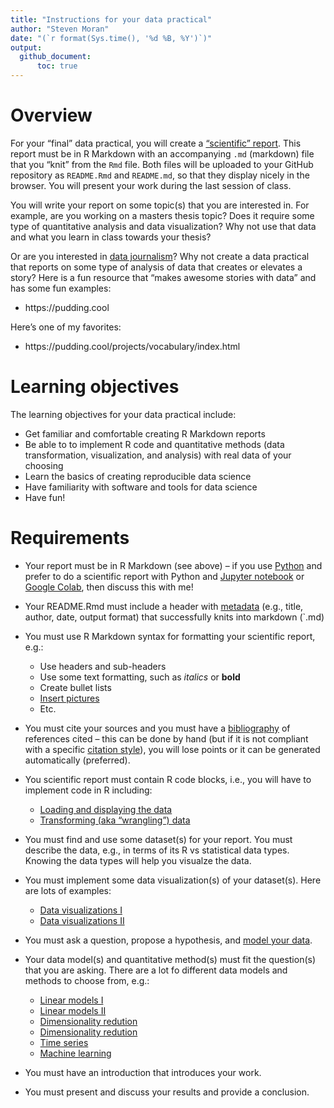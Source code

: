 ```yaml
---
title: "Instructions for your data practical"
author: "Steven Moran"
date: "(`r format(Sys.time(), '%d %B, %Y')`)"
output:
  github_document:
      toc: true
---
```


# Overview

For your "final" data practical, you will create a ["scientific" report](2_writing_scientific_reports). This report must be in R Markdown with an accompanying `.md` (markdown) file that you "knit" from the `Rmd` file. Both files will be uploaded to your GitHub repository as `README.Rmd` and `README.md`, so that they display nicely in the browser. You will present your work during the last session of class.

You will write your report on some topic(s) that you are interested in. For example, are you working on a masters thesis topic? Does it require some type of quantitative analysis and data visualization? Why not use that data and what you learn in class towards your thesis?

Or are you interested in [data journalism](https://en.wikipedia.org/wiki/Data_journalism)? Why not create a data practical that reports on some type of analysis of data that creates or elevates a story? Here is a fun resource that "makes awesome stories with data" and has some fun examples:

* https://pudding.cool

Here's one of my favorites:

* https://pudding.cool/projects/vocabulary/index.html


# Learning objectives

The learning objectives for your data practical include:

* Get familiar and comfortable creating R Markdown reports
* Be able to to implement R code and quantitative methods (data transformation, visualization, and analysis) with real data of your choosing
* Learn the basics of creating reproducible data science
* Have familiarity with software and tools for data science
* Have fun!


# Requirements

* Your report must be in R Markdown (see above) -- if you use [Python](https://www.python.org) and prefer to do a scientific report with Python and [Jupyter notebook](https://jupyter.org) or [Google Colab](https://colab.research.google.com), then discuss this with me!

* Your README.Rmd must include a header with [metadata](https://en.wikipedia.org/wiki/Metadata) (e.g., title, author, date, output format) that successfully knits into markdown (`.md)

* You must use R Markdown syntax for formatting your scientific report, e.g.:
  * Use headers and sub-headers
  * Use some text formatting, such as *italics* or **bold**
  * Create bullet lists
  * [Insert pictures](https://stackoverflow.com/questions/25166624/insert-picture-table-in-r-markdown)
  * Etc.
  
* You must cite your sources and you must have a [bibliography](2_writing_scientific_reports) of references cited -- this can be done by hand (but if it is not compliant with a specific [citation style](https://www.scribbr.com/citing-sources/citation-styles/)), you will lose points or it can be generated automatically (preferred).

* You scientific report must contain R code blocks, i.e., you will have to implement code in R including:
  * [Loading and displaying the data](3_data)
  * [Transforming (aka "wrangling") data](4_data_wrangling)

* You must find and use some dataset(s) for your report. You must describe the data, e.g., in terms of its R vs statistical data types. Knowing the data types will help you visualze the data.

* You must implement some data visualization(s) of your dataset(s). Here are lots of examples:
  * [Data visualizations I](5_data_visualization)
  * [Data visualizations II](6_data_visualization)
  
* You must ask a question, propose a hypothesis, and [model your data](7_data_modeling).

* Your data model(s) and quantitative method(s) must fit the question(s) that you are asking. There are a lot fo different data models and methods to choose from, e.g.:
  * [Linear models I](8_Linear_Models_I)
  * [Linear models II](9_Linear_Models_II)
  * [Dimensionality redution](10_Dimensionality_reduction_clustering_I)
  * [Dimensionality redution](111_Dimensionality_reduction_clustering_II)
  * [Time series](12_Time_series_analysis)
  * [Machine learning](13_Time_series_analysis)

* You must have an introduction that introduces your work.

* You must present and discuss your results and provide a conclusion.


